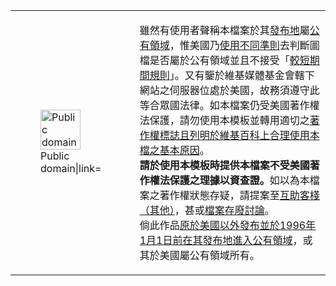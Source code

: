 {| {{PD-Layout}}
| [[File:PDmaybe-icon.svg|64px|Public domain|link=]]
|雖然有使用者聲稱本檔案於其[[Wikipedia:非美國版權|發布地]]屬[[公有領域]]，惟美國乃[[美國版權法|使用不同準則]]去判斷圖檔是否屬於公有領域並且不接受「[[較短期間規則]]」。又有鑒於維基媒體基金會轄下網站之伺服器位處於美國，故務須遵守此等合眾國法律。如本檔案仍受美國著作權法保護，請勿使用本模板並轉用適切之[[Wikipedia:合理使用|著作權標誌且列明於維基百科上合理使用本檔之基本原因]]。<br>'''請於使用本模板時提供本檔案不受美國著作權法保護之理據以資查證。'''如以為本檔案之著作權狀態存疑，請提案至[[Wikipedia:互助客棧/其他|互助客棧（其他）]]，甚或[[Wikipedia:檔案存廢討論|檔案存廢討論]]。<br>倘此作品[[Template:PD-US-1996|原於美國以外發布並於1996年1月1日前在其發布地進入公有領域]]，或其於美國屬公有領域所有。
|}
{{Do not move to Commons|reason=本檔案在美國可能不自由。}}<noinclude>
{{documentation}}
</noinclude>